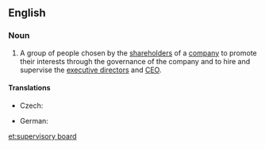 ==English==
{{wikipedia}}

===Noun===
{{en-noun|sg=[[supervisory]] [[board]]}}

# A group of people chosen by the [[shareholder]]s of a [[company]] to promote their interests through the governance of the company and to hire and supervise the [[executive director]]s and [[CEO]].

====Translations====
{{trans-top|group}}
* Czech: {{t-|cs|dozorčí rada|f}}
{{trans-mid}}
* German: {{t+|de|Aufsichtsrat|m}}
{{trans-bottom}}

[[et:supervisory board]]